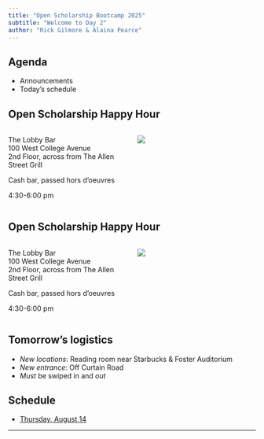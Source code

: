 ```yaml
---
title: "Open Scholarship Bootcamp 2025"
subtitle: "Welcome to Day 2"
author: "Rick Gilmore & Alaina Pearce"
---
```


## {background-image="include/img/bootcamp-flyer.png"}

## Agenda

- Announcements
- Today's schedule

## Open Scholarship Happy Hour

:::: {.columns}
::: {.column width=50%}

The Lobby Bar \
100 West College Avenue \
2nd Floor, across from The Allen Street Grill

Cash bar, passed hors d'oeuvres


4:30-6:00 pm
:::
::: {.column width=50%}
![](include/img/allen-st-grill-entrance.png)
:::
::::

## Open Scholarship Happy Hour

:::: {.columns}
::: {.column width=50%}
The Lobby Bar \
100 West College Avenue \
2nd Floor, across from The Allen Street Grill

Cash bar, passed hors d'oeuvres

4:30-6:00 pm
:::
::: {.column width=50%}
![](include/img/lobby-bar.png)
:::
::::

## Tomorrow's logistics

- *New locations*: Reading room near Starbucks & Foster Auditorium
- *New entrance*: Off Curtain Road
- *Must* be swiped in and *out*

## Schedule

- [Thursday, August 14](https://penn-state-open-science.github.io/bootcamp-2025/day-2.html){preview-link="true"}

---

